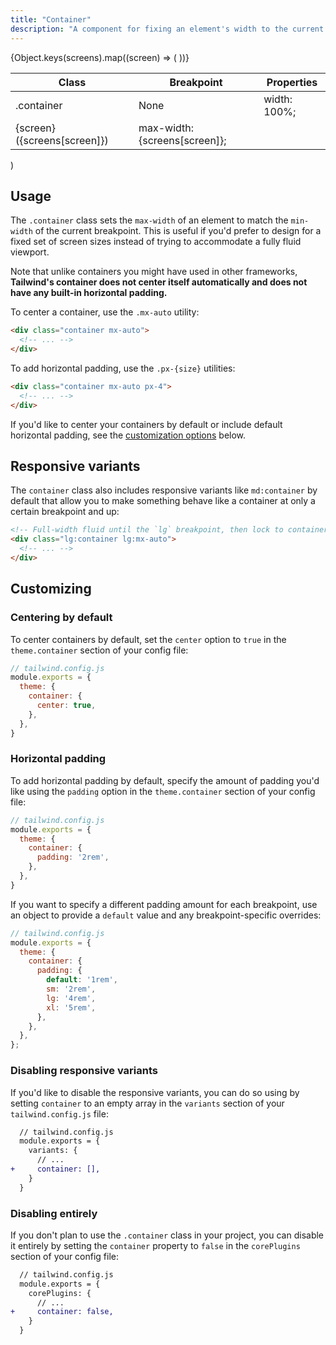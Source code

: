 ```yaml
---
title: "Container"
description: "A component for fixing an element's width to the current breakpoint."
---
```




  <table className="w-full text-left table-collapse">
    <colgroup>
      <col className="w-1/4" />
      <col className="w-1/4" />
      <col className="w-1/2" />
    </colgroup>
    <thead>
      <tr>
        <th className="text-sm font-semibold text-gray-700 p-2 bg-gray-100">Class</th>
        <th className="text-sm font-semibold text-gray-700 p-2 bg-gray-100">Breakpoint</th>
        <th className="text-sm font-semibold text-gray-700 p-2 bg-gray-100">Properties</th>
      </tr>
    </thead>
    <tbody className="align-baseline">
      <tr>
        <td rowSpan={5} className="p-2 border-t border-gray-300 font-mono text-xs text-purple-700">
          .container
        </td>
        <td className="p-2 border-t border-gray-300 font-mono text-xs text-gray-600">
          <span className="font-sans italic font-sans">None</span>
        </td>
        <td className="p-2 border-t border-gray-300 font-mono text-xs text-blue-700">
          width: 100%;
        </td>
      </tr>
      {Object.keys(screens).map((screen) => (
        <tr key={screen}>
          <td className="p-2 border-t border-gray-300 font-mono text-xs text-gray-700">
            {screen} <span className="text-gray-600 font-sans italic">({screens[screen]})</span>
          </td>
          <td className="p-2 border-t border-gray-300 font-mono text-xs text-blue-700">
            max-width: {screens[screen]};
          </td>
        </tr>
      ))}
    </tbody>
  </table>
)

## Usage

The `.container` class sets the `max-width` of an element to match the `min-width` of the current breakpoint. This is useful if you'd prefer to design for a fixed set of screen sizes instead of trying to accommodate a fully fluid viewport.

Note that unlike containers you might have used in other frameworks, **Tailwind's container does not center itself automatically and does not have any built-in horizontal padding.**

To center a container, use the `.mx-auto` utility:

```html
<div class="container mx-auto">
  <!-- ... -->
</div>
```

To add horizontal padding, use the `.px-{size}` utilities:

```html
<div class="container mx-auto px-4">
  <!-- ... -->
</div>
```

If you'd like to center your containers by default or include default horizontal padding, see the [customization options](#customizing) below.

## Responsive variants

The `container` class also includes responsive variants like `md:container` by default that allow you to make something behave like a container at only a certain breakpoint and up:

```html
<!-- Full-width fluid until the `lg` breakpoint, then lock to container -->
<div class="lg:container lg:mx-auto">
  <!-- ... -->
</div>
```

## Customizing

### Centering by default

To center containers by default, set the `center` option to `true` in the `theme.container` section of your config file:

```js
// tailwind.config.js
module.exports = {
  theme: {
    container: {
      center: true,
    },
  },
}
```

### Horizontal padding

To add horizontal padding by default, specify the amount of padding you'd like using the `padding` option in the `theme.container` section of your config file:

```js
// tailwind.config.js
module.exports = {
  theme: {
    container: {
      padding: '2rem',
    },
  },
}
```

If you want to specify a different padding amount for each breakpoint, use an object to provide a `default` value and any breakpoint-specific overrides:

```js
// tailwind.config.js
module.exports = {
  theme: {
    container: {
      padding: {
        default: '1rem',
        sm: '2rem',
        lg: '4rem',
        xl: '5rem',
      },
    },
  },
};
```

### Disabling responsive variants

If you'd like to disable the responsive variants, you can do so using by setting `container` to an empty array in the `variants` section of your `tailwind.config.js` file:

```diff
  // tailwind.config.js
  module.exports = {
    variants: {
      // ...
+     container: [],
    }
  }
```

### Disabling entirely

If you don't plan to use the `.container` class in your project, you can disable it entirely by setting the `container` property to `false` in the `corePlugins` section of your config file:

```diff
  // tailwind.config.js
  module.exports = {
    corePlugins: {
      // ...
+     container: false,
    }
  }
```
